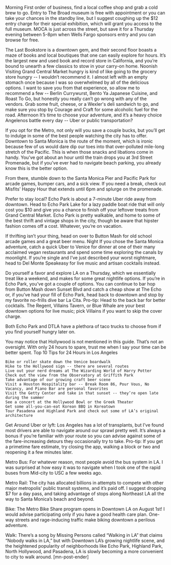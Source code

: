Morning
First order of business, find a local coffee shop and grab a cold brew to go. Entry to The Broad museum is free with appointment or you can take your chances in the standby line, but I suggest coughing up the $12 entry charge for their special exhibition, which will grant you access to the full museum. MOCA is just across the street, but save it for a Thursday evening between 5-8pm when Wells Fargo sponsors entry and you can browse for free.

The Last Bookstore is a downtown gem, and their second floor boasts a maze of books and local boutiques that one can easily explore for hours. It’s the largest new and used book and record store in California, and you’re bound to unearth a few classics to stow in your carry-on home.
Noonish
Visiting Grand Central Market hungry is kind of like going to the grocery store hungry -- I wouldn’t recommend it. I almost left with an empty stomach once because I was so overwhelmed by all of the delicious options. I want to save you from that experience, so allow me to recommend a few -- Berlin Currywurst, Bento Ya Japanese Cuisine, and Roast To Go, but honestly you really can’t go wrong with any of the vendors. Grab some fruit, cheese, or a Wexler's deli sandwich to go, and make sure you stop by Courage and Craft for some alcoholic fuel for the road.
Afternoon
It’s time to choose your adventure, and it’s a heavy choice Angelenos battle every day -- Uber or public transportation?

If you opt for the Metro, not only will you save a couple bucks, but you’ll get to indulge in some of the best people watching the city has to offer. Downtown to Santa Monica is the route of the moment, which is ironic because few of us would dare dip our toes into that over-polluted mile-long stretch of the Pacific. This is when those snacks and libations come in handy. You’ve got about an hour until the train drops you at 3rd Street Promenade, but if you’ve ever had to navigate beach parking, you already know this is the better option.

From there, stumble down to the Santa Monica Pier and Pacific Park for arcade games, bumper cars, and a sick view. If you need a break, check out Misfits' Happy Hour that extends until 6pm and splurge on the promenade.

Prefer to stay local? Echo Park is about a 7-minute Uber ride away from downtown. Head to Echo Park Lake for a lazy paddle boat ride that will only cost you $10 and give you a chance to finish off your leftover treats from Grand Central Market. Echo Park is pretty walkable, and home to some of the best thrift and vintage shops in the city, though be aware that hipster fashion comes off a cost. Whatever, you’re on vacation.

If thrifting isn’t your thing, head on over to Button Mash for old school arcade games and a great beer menu.
Night
If you chose the Santa Monica adventure, catch a quick Uber to Venice for dinner at one of their many acclaimed vegan restaurants and spend some time exploring the canals by moonlight. If you’re single and I’ve just described your worst nightmare, head to Del Monte Speakeasy for live music and artisan cocktails instead.

Do yourself a favor and explore LA on a Thursday, which we essentially treat like a weekend, and makes for some great nightlife options. If you’re in Echo Park, you’ve got a couple of options. You can continue to bar hop from Button Mash down Sunset Blvd and catch a cheap show at The Echo or, if you’ve had your fill of Echo Park, head back to downtown and stop by my favorite no-frills dive bar La Cita. Pro-tip: Head to the back bar for better cocktails. The Regent, Villains Tavern, or Blue Whale are your best downtown options for live music; pick Villains if you want to skip the cover charge.

Both Echo Park and DTLA have a plethora of taco trucks to choose from if you find yourself hungry later on.

You may notice that Hollywood is not mentioned in this guide. That’s not an oversight. With only 24 hours to spare, trust me when I say your time can be better spent.
Top 10 Tips for 24 Hours in Los Angeles

 	Bike or roller skate down the Venice boardwalk
 	Hike to the Hollywood sign -- there are several routes
 	Live out your nerd dreams at The Wizarding World of Harry Potter
 	Check out the view from the Observatory at Griffith Park
 	Take advantage of our growing craft beer scene
 	Visit a Houston Hospitality bar -- Break Room 86, Pour Vous, No Vacancy, and Piano Bar are personal favorites
 	Visit the Getty Center and take in that sunset -- they’re open late during the summer
 	See a concert at the Hollywood Bowl or the Greek Theater
 	Get some all-you-can-eat Korean BBQ in Koreatown
 	Tour Pasadena and Highland Park and check out some of LA’s original architecture

Get Around
Uber or lyft: Los Angeles has a lot of transplants, but I’ve found most drivers are able to navigate around our sprawl pretty well. It’s always a bonus if you’re familiar with your route so you can advise against some of the fare-increasing detours they occasionally try to take.
Pro-tip: If you get a primetime fare estimate, try closing the app, walking a block or two and reopening it a few minutes later.

Metro Bus: For whatever reason, most people avoid the bus system in LA. I was surprised at how easy it was to navigate when I took one of the rapid buses from Mid-city to USC a few weeks ago.

Metro Rail: The city has allocated billions in attempts to compete with other major metropolis’ public transit systems, and it’s paid off. I suggest dropping $7 for a day pass, and taking advantage of stops along Northeast LA all the way to Santa Monica’s beach and beyond.

Bike: The Metro Bike Share program opens in Downtown LA on August 1st! I would advise participating only if you have a good health care plan. One-way streets and rage-inducing traffic make biking downtown a perilous adventure.

Walk: There’s a song by Missing Persons called “Walking in LA” that claims “Nobody walks in LA,” but with Downtown LA’s growing nightlife scene, and the heightened popularity of neighborhoods like Echo Park, Highland Park, North Hollywood, and Pasadena, LA is slowly becoming a more convenient to city to walk around. [mn-post-ender]